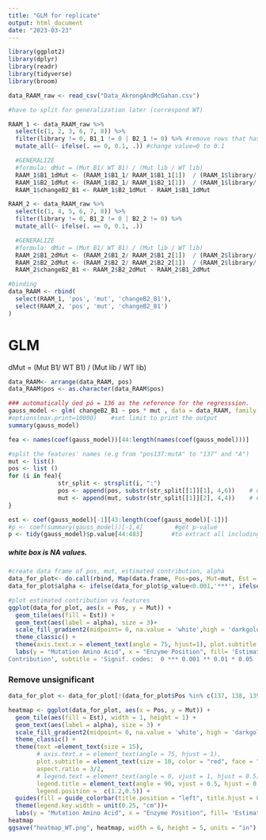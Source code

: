 ```yaml
---
title: "GLM for replicate"
output: html_document
date: "2023-03-23"
---
```


```r
library(ggplot2)
library(dplyr)
library(readr)
library(tidyverse)
library(broom)
```


```r
data_RAAM_raw <- read_csv("Data_AkrongAndMcGahan.csv")

#have to split for generalization later (correspond WT)

RAAM_1 <- data_RAAM_raw %>%
  select(c(1, 2, 3, 6, 7, 8)) %>%
  filter(library != 0, B1_1 != 0 | B2_1 != 0) %>% #remove rows that has library = 0 OR (b1 = 0 AND b2 = 0)
  mutate_all(~ ifelse(. == 0, 0.1, .)) #change value=0 to 0.1

  #GENERALIZE
  #formula: dMut = (Mut B1/ WT B1) / (Mut lib / WT lib)
  RAAM_1$B1_1dMut <- (RAAM_1$B1_1/ RAAM_1$B1_1[1])  / (RAAM_1$library/ RAAM_1$library[1])
  RAAM_1$B2_1dMut <- (RAAM_1$B2_1/ RAAM_1$B2_1[1])  / (RAAM_1$library/ RAAM_1$library[1])
  RAAM_1$changeB2_B1 <- RAAM_1$B2_1dMut - RAAM_1$B1_1dMut

RAAM_2 <- data_RAAM_raw %>%
  select(c(1, 4, 5, 6, 7, 8)) %>%
  filter(library != 0, B1_2 != 0 | B2_2 != 0) %>%
  mutate_all(~ ifelse(. == 0, 0.1, .))

  #GENERALIZE
  #formula: dMut = (Mut B1/ WT B1) / (Mut lib / WT lib)
  RAAM_2$B1_2dMut <- (RAAM_2$B1_2/ RAAM_2$B1_2[1])  / (RAAM_2$library/ RAAM_2$library[1])
  RAAM_2$B2_2dMut <- (RAAM_2$B2_2/ RAAM_2$B2_2[1])  / (RAAM_2$library/ RAAM_2$library[1])
  RAAM_2$changeB2_B1 <- RAAM_2$B2_2dMut - RAAM_2$B1_2dMut
```

```r
#binding
data_RAAM <- rbind(
  select(RAAM_1, 'pos', 'mut', 'changeB2_B1'),
  select(RAAM_2, 'pos', 'mut', 'changeB2_B1')
)
```
# GLM

dMut = (Mut B1/ WT B1) / (Mut lib / WT lib)
```r
data_RAAM<- arrange(data_RAAM, pos)
data_RAAM$pos <- as.character(data_RAAM$pos)
```

```r
### automatically úed pó = 136 as the reference for the regresssion. 
gauss_model <- glm( changeB2_B1 ~ pos * mut , data = data_RAAM, family = 'gaussian') 
#options(max.print=10000)    #set limit to print the output
summary(gauss_model)

```
 

```r
fea <- names(coef(gauss_model))[44:length(names(coef(gauss_model)))]      #get features' names

#split the features' names (e.g from "pos137:mutA" to "137" and "A")
mut <- list()
pos <- list ()
for (i in fea){
              str_split <- strsplit(i, ":")
              pos <- append(pos, substr(str_split[[1]][1], 4,6))    # e.g extract 137
              mut <- append(mut, substr(str_split[[1]][2], 4,4))    # e.g extract A
}

est <- coef(gauss_model)[-1][43:length(coef(gauss_model)[-1])]          #get estimated contribution 
#p <- coef(summary(gauss_model))[-1,4]         #get p-value
p <- tidy(gauss_model)$p.value[44:483]        #to extract all including NA value
```

##### *white box is NA values. *

```r
#create data frame of pos, mut, estimated contribution, alpha
data_for_plot<- do.call(rbind, Map(data.frame, Pos=pos, Mut=mut, Est = est, p_value =p))
data_for_plot$alpha <- ifelse(data_for_plot$p_value<0.001,'***', ifelse(0.001 <data_for_plot$p_value & data_for_plot$p_value<0.01,'**', ifelse(0.01<data_for_plot$p_value& data_for_plot$p_value<0.05,'*', ifelse(0.05<data_for_plot$p_value& data_for_plot$p_value<0.1,'.', ' '))))
```

```r
#plot estimated contribution vs features
ggplot(data_for_plot, aes(x = Pos, y = Mut)) +
  geom_tile(aes(fill = Est)) + 
  geom_text(aes(label = alpha), size = 3)+
  scale_fill_gradient2(midpoint= 0, na.value = 'white',high = 'darkgoldenrod1 ', low = 'cyan4', mid ='aliceblue')+ 
  theme_classic() +
  theme(axis.text.x = element_text(angle = 75, hjust=1), plot.subtitle = element_text(size = 10, color = "red", face = "bold"))+
  labs(y = "Mutation Amino Acid", x = "Enzyme Position", fill= 'Estimated
Contribution', subtitle = 'Signif. codes:  0 *** 0.001 ** 0.01 * 0.05 . 0.1   1')

```
### Remove unsignificant 
```r
data_for_plot <- data_for_plot[!(data_for_plot$Pos %in% c(137, 138, 139, 140, 141, 142,144,146,147,150,151,152,153,154,156,158)), ]
```

```r
heatmap <- ggplot(data_for_plot, aes(x = Pos, y = Mut)) +
  geom_tile(aes(fill = Est), width = 1, height = 1) +
  geom_text(aes(label = alpha), size = 3) +
  scale_fill_gradient2(midpoint= 0, na.value = 'white', high = 'darkgoldenrod1', low = 'cyan4', mid ='aliceblue') + 
  theme_classic() +
  theme(text =element_text(size = 15),
        # axis.text.x = element_text(angle = 75, hjust = 1), 
        plot.subtitle = element_text(size = 10, color = "red", face = "bold"), 
        aspect.ratio = 3/2,
        # legend.text = element_text(angle = 0, vjust = 1, hjust = 0.5),
        legend.title = element_text(angle = 90, vjust = 0.5, hjust = 0.5, size = 10),
        legend.position =  c(1.2,0.5)) +
  guides(fill = guide_colorbar(title.position = "left", title.hjust = 0.5, label.position = "left"))+
  theme(legend.key.width = unit(0.25, "cm"))+
  labs(y = "Mutation Amino Acid", x = "Enzyme Position", fill= 'Estimated Contribution', subtitle = 'Signif. codes:  0 *** 0.001 ** 0.01 * 0.05 . 0.1   1')
heatmap
ggsave("heatmap_WT.png", heatmap, width = 6, height = 5, units = "in")
```


